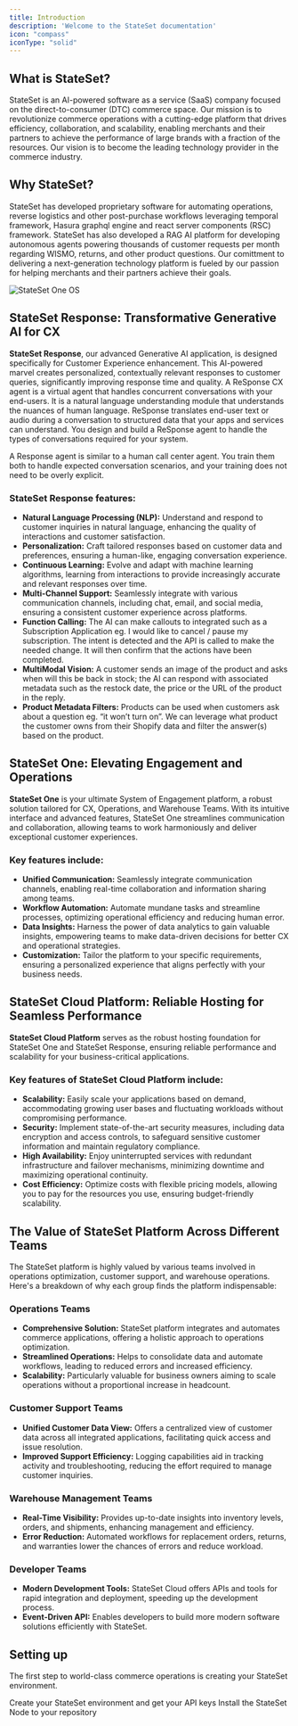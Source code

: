```yaml
---
title: Introduction
description: 'Welcome to the StateSet documentation'
icon: "compass"
iconType: "solid"
---
```


## What is StateSet?

StateSet is an AI-powered software as a service (SaaS) company focused on the direct-to-consumer (DTC) commerce space. Our mission is to revolutionize commerce operations with a cutting-edge platform that drives efficiency, collaboration, and scalability, enabling merchants and their partners to achieve the performance of large brands with a fraction of the resources. Our vision is to become the leading technology provider in the commerce industry. 

## Why StateSet?

StateSet has developed proprietary software for automating operations, reverse logistics and other post-purchase workflows leveraging temporal framework, Hasura graphql engine and react server components (RSC) framework. StateSet has also developed a RAG AI platform for developing autonomous agents powering thousands of customer requests per month regarding WISMO, returns, and other product questions. Our comittment to delivering a next-generation technology platform is fueled by our passion for helping merchants and their partners achieve their goals.

![StateSet One OS](/images/stateset_one_os.png)

## StateSet Response: Transformative Generative AI for CX

**StateSet Response**, our advanced Generative AI application, is designed specifically for Customer Experience enhancement. This AI-powered marvel creates personalized, contextually relevant responses to customer queries, significantly improving response time and quality. A ReSponse CX agent is a virtual agent that handles concurrent conversations with your end-users. It is a natural language understanding module that understands the nuances of human language. ReSponse translates end-user text or audio during a conversation to structured data that your apps and services can understand. You design and build a ReSponse agent to handle the types of conversations required for your system.

A Response agent is similar to a human call center agent. You train them both to handle expected conversation scenarios, and your training does not need to be overly explicit.

### StateSet Response features:
- **Natural Language Processing (NLP):** Understand and respond to customer inquiries in natural language, enhancing the quality of interactions and customer satisfaction.
- **Personalization:** Craft tailored responses based on customer data and preferences, ensuring a human-like, engaging conversation experience.
- **Continuous Learning:** Evolve and adapt with machine learning algorithms, learning from interactions to provide increasingly accurate and relevant responses over time.
- **Multi-Channel Support:** Seamlessly integrate with various communication channels, including chat, email, and social media, ensuring a consistent customer experience across platforms.
- **Function Calling:** The AI can make callouts to integrated such as a Subscription Application eg. I would like to cancel / pause my subscription. The intent is detected and the API is called to make the needed change. It will then confirm that the actions have been completed.
- **MultiModal Vision:** A customer sends an image of the product and asks when will this be back in stock; the AI can respond with associated metadata such as the restock date, the price or the URL of the product in the reply.
- **Product Metadata Filters:** Products can be used when customers ask about a question eg. “it won’t turn on”. We can leverage what product the customer owns from their Shopify data and filter the answer(s) based on the product.


## StateSet One: Elevating Engagement and Operations

**StateSet One** is your ultimate System of Engagement platform, a robust solution tailored for CX, Operations, and Warehouse Teams. With its intuitive interface and advanced features, StateSet One streamlines communication and collaboration, allowing teams to work harmoniously and deliver exceptional customer experiences.

### Key features include:
- **Unified Communication:** Seamlessly integrate communication channels, enabling real-time collaboration and information sharing among teams.
- **Workflow Automation:** Automate mundane tasks and streamline processes, optimizing operational efficiency and reducing human error.
- **Data Insights:** Harness the power of data analytics to gain valuable insights, empowering teams to make data-driven decisions for better CX and operational strategies.
- **Customization:** Tailor the platform to your specific requirements, ensuring a personalized experience that aligns perfectly with your business needs.

## StateSet Cloud Platform: Reliable Hosting for Seamless Performance

**StateSet Cloud Platform** serves as the robust hosting foundation for StateSet One and StateSet Response, ensuring reliable performance and scalability for your business-critical applications.

### Key features of StateSet Cloud Platform include:
- **Scalability:** Easily scale your applications based on demand, accommodating growing user bases and fluctuating workloads without compromising performance.
- **Security:** Implement state-of-the-art security measures, including data encryption and access controls, to safeguard sensitive customer information and maintain regulatory compliance.
- **High Availability:** Enjoy uninterrupted services with redundant infrastructure and failover mechanisms, minimizing downtime and maximizing operational continuity.
- **Cost Efficiency:** Optimize costs with flexible pricing models, allowing you to pay for the resources you use, ensuring budget-friendly scalability.

## The Value of StateSet Platform Across Different Teams

The StateSet platform is highly valued by various teams involved in operations optimization, customer support, and warehouse operations. Here's a breakdown of why each group finds the platform indispensable:

### Operations Teams
- **Comprehensive Solution:** StateSet platform integrates and automates commerce applications, offering a holistic approach to operations optimization.
- **Streamlined Operations:** Helps to consolidate data and automate workflows, leading to reduced errors and increased efficiency.
- **Scalability:** Particularly valuable for business owners aiming to scale operations without a proportional increase in headcount.

### Customer Support Teams
- **Unified Customer Data View:** Offers a centralized view of customer data across all integrated applications, facilitating quick access and issue resolution.
- **Improved Support Efficiency:** Logging capabilities aid in tracking activity and troubleshooting, reducing the effort required to manage customer inquiries.

### Warehouse Management Teams
- **Real-Time Visibility:** Provides up-to-date insights into inventory levels, orders, and shipments, enhancing management and efficiency.
- **Error Reduction:** Automated workflows for replacement orders, returns, and warranties lower the chances of errors and reduce workload.

### Developer Teams
- **Modern Development Tools:** StateSet Cloud offers APIs and tools for rapid integration and deployment, speeding up the development process.
- **Event-Driven API:** Enables developers to build more modern software solutions efficiently with StateSet.


## Setting up

The first step to world-class commerce operations is creating your StateSet environment.

<CardGroup cols={2}>
  <Card
    title="Create your StateSet Instance"
    icon="pen-to-square"
    href="https://stateset.io/sign-up"
  >
    Create your StateSet environment and get your API keys
  </Card>
  <Card
    title="Install the StateSet Node SDK"
    icon="code"
    href="https://github.com/stateset/stateset-node"
  >
    Install the StateSet Node to your repository
  </Card>
</CardGroup>